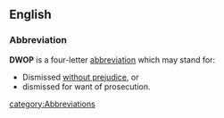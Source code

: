 ==English==

===Abbreviation===
'''DWOP''' is a four-letter [[abbreviation]] which may stand for:

* Dismissed [[without prejudice]], or 
* dismissed for want of prosecution.

[[category:Abbreviations]]
{{stub}}